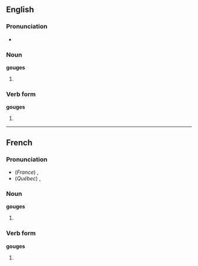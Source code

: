 ==English==

===Pronunciation===
*{{IPA|gaʊdʒəz}}

===Noun===
'''gouges'''

#{{plural of|gouge}}

===Verb form===
'''gouges'''

#{{third-person singular of|gouge}}

----

==French==

===Pronunciation===
*(''France'') {{IPA|/guːʒ/}}, {{SAMPA|/gu:Z/}}
*(''Québec'') {{IPA|/gʊːʒ/}}, {{SAMPA|/gU:Z/}}

===Noun===
'''gouges'''

#{{plural of|gouge|lang=French}}

===Verb form===
'''gouges'''

#{{fr-def-verbform|gouger|es|e}}